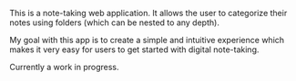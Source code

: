 This is a note-taking web application. It allows the user to categorize their notes using folders (which can be nested to any depth).

My goal with this app is to create a simple and intuitive experience which makes it very easy for users to get started with digital note-taking.

Currently a work in progress.
